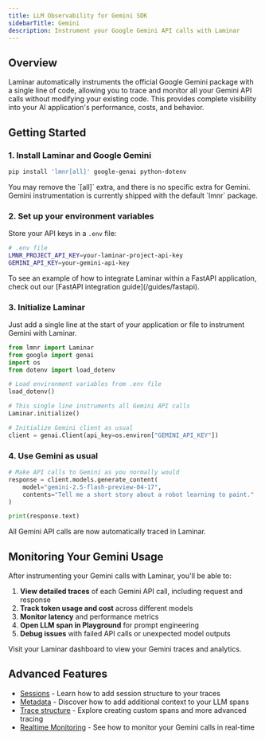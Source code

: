 ```yaml
---
title: LLM Observability for Gemini SDK
sidebarTitle: Gemini
description: Instrument your Google Gemini API calls with Laminar
---
```


## Overview

Laminar automatically instruments the official Google Gemini package with a single line of code, allowing you to trace and monitor all your Gemini API calls without modifying your existing code. This provides complete visibility into your AI application's performance, costs, and behavior.

## Getting Started

### 1. Install Laminar and Google Gemini

```bash
pip install 'lmnr[all]' google-genai python-dotenv
```

<Note>
You may remove the `[all]` extra, and there is no specific extra for Gemini.
Gemini instrumentation is currently shipped with the default `lmnr` package.
</Note>

### 2. Set up your environment variables

Store your API keys in a `.env` file:

```bash
# .env file
LMNR_PROJECT_API_KEY=your-laminar-project-api-key
GEMINI_API_KEY=your-gemini-api-key
```

<Note>
To see an example of how to integrate Laminar within a FastAPI application, check out our [FastAPI integration guide](/guides/fastapi).
</Note>

### 3. Initialize Laminar

Just add a single line at the start of your application or file to instrument Gemini with Laminar.

```python
from lmnr import Laminar
from google import genai
import os
from dotenv import load_dotenv

# Load environment variables from .env file
load_dotenv()

# This single line instruments all Gemini API calls
Laminar.initialize()

# Initialize Gemini client as usual
client = genai.Client(api_key=os.environ["GEMINI_API_KEY"])
```

### 4. Use Gemini as usual

```python
# Make API calls to Gemini as you normally would
response = client.models.generate_content(
    model="gemini-2.5-flash-preview-04-17",
    contents="Tell me a short story about a robot learning to paint."
)

print(response.text)
```

All Gemini API calls are now automatically traced in Laminar.

## Monitoring Your Gemini Usage

After instrumenting your Gemini calls with Laminar, you'll be able to:

1. **View detailed traces** of each Gemini API call, including request and response
2. **Track token usage and cost** across different models
3. **Monitor latency** and performance metrics
4. **Open LLM span in Playground** for prompt engineering
5. **Debug issues** with failed API calls or unexpected model outputs

Visit your Laminar dashboard to view your Gemini traces and analytics.

## Advanced Features

- [Sessions](/tracing/manual-instrumentation#sessions) - Learn how to add session structure to your traces
- [Metadata](/tracing/structure/metadata) - Discover how to add additional context to your LLM spans
- [Trace structure](/tracing/structure) - Explore creating custom spans and more advanced tracing
- [Realtime Monitoring](/tracing/realtime) - See how to monitor your Gemini calls in real-time
